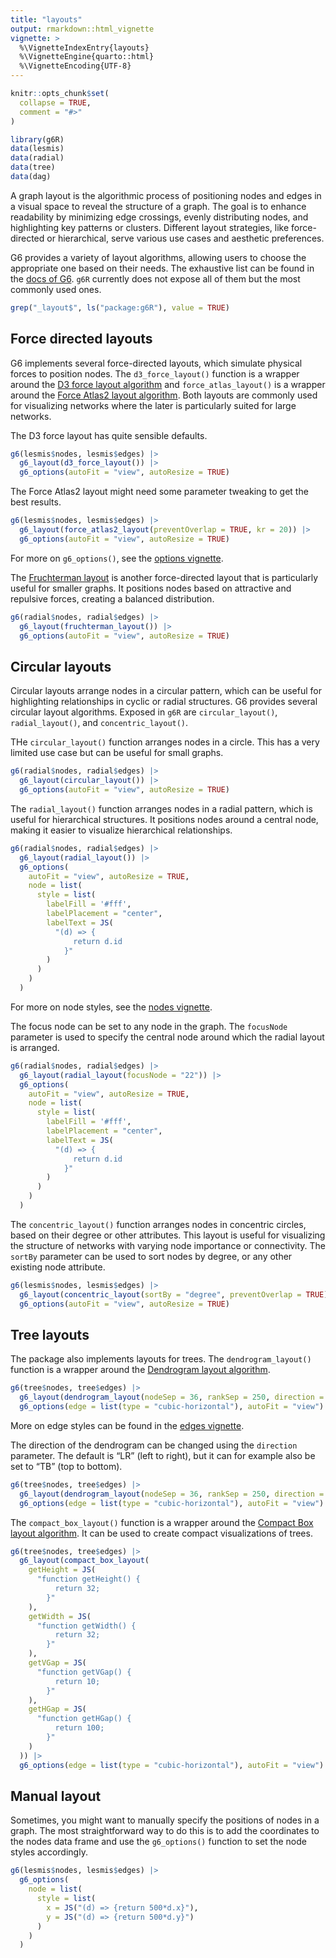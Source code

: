 ```yaml
---
title: "layouts"
output: rmarkdown::html_vignette
vignette: >
  %\VignetteIndexEntry{layouts}
  %\VignetteEngine{quarto::html}
  %\VignetteEncoding{UTF-8}
---
```


```r
knitr::opts_chunk$set(
  collapse = TRUE,
  comment = "#>"
)
```

```r
library(g6R)
data(lesmis)
data(radial)
data(tree)
data(dag)
```

A graph layout is the algorithmic process of positioning nodes and edges in a visual space to reveal the structure of a graph. The goal is to enhance readability by minimizing edge crossings, evenly distributing nodes, and highlighting key patterns or clusters. Different layout strategies, like force-directed or hierarchical, serve various use cases and aesthetic preferences.

G6 provides a variety of layout algorithms, allowing users to choose the appropriate one based on their needs. The exhaustive list can be found in the [docs of G6](https://g6.antv.antgroup.com/en/manual/layout/overview). `g6R` currently does not expose all of them but the most commonly used ones. 

```r
grep("_layout$", ls("package:g6R"), value = TRUE)
```

## Force directed layouts

G6 implements several force-directed layouts, which simulate physical forces to position nodes. The `d3_force_layout()` function is a wrapper around the [D3 force layout algorithm](g6.antv.antgroup.com/en/manual/layout/build-in/d3-force-layout) and `force_atlas_layout()` is a wrapper around the [Force Atlas2 layout algorithm](https://g6.antv.antgroup.com/en/manual/layout/build-in/force-atlas2-layout). Both layouts are commonly used for visualizing networks where the later is particularly suited for large networks.

The D3 force layout has quite sensible defaults.
```r
g6(lesmis$nodes, lesmis$edges) |>
  g6_layout(d3_force_layout()) |>
  g6_options(autoFit = "view", autoResize = TRUE)
```

The Force Atlas2 layout might need some parameter tweaking to get the best results. 
```r
g6(lesmis$nodes, lesmis$edges) |>
  g6_layout(force_atlas2_layout(preventOverlap = TRUE, kr = 20)) |>
  g6_options(autoFit = "view", autoResize = TRUE)

```

For more on `g6_options()`, see the [options vignette](options.qmd).

The [Fruchterman layout](https://g6.antv.antgroup.com/en/manual/layout/build-in/fruchterman-layout) is another force-directed layout that is particularly useful for smaller graphs. It positions nodes based on attractive and repulsive forces, creating a balanced distribution.

```r
g6(radial$nodes, radial$edges) |>
  g6_layout(fruchterman_layout()) |>
  g6_options(autoFit = "view", autoResize = TRUE)
```

## Circular layouts

Circular layouts arrange nodes in a circular pattern, which can be useful for highlighting relationships in cyclic or radial structures. G6 provides several circular layout algorithms. Exposed in `g6R` are `circular_layout()`, `radial_layout()`, and `concentric_layout()`.

THe `circular_layout()` function arranges nodes in a circle. This has a very limited use case but can be useful for small graphs.

```r
g6(radial$nodes, radial$edges) |>
  g6_layout(circular_layout()) |>
  g6_options(autoFit = "view", autoResize = TRUE)
```

The `radial_layout()` function arranges nodes in a radial pattern, which is useful for hierarchical structures. It positions nodes around a central node, making it easier to visualize hierarchical relationships.

```r
g6(radial$nodes, radial$edges) |>
  g6_layout(radial_layout()) |>
  g6_options(
    autoFit = "view", autoResize = TRUE,
    node = list(
      style = list(
        labelFill = '#fff',
        labelPlacement = "center",
        labelText = JS(
          "(d) => {
              return d.id
            }"
        )
      )
    )
  )
```

For more on node styles, see the [nodes vignette](nodes.qmd).

The focus node can be set to any node in the graph. The `focusNode` parameter is used to specify the central node around which the radial layout is arranged. 
```r
g6(radial$nodes, radial$edges) |>
  g6_layout(radial_layout(focusNode = "22")) |>
  g6_options(
    autoFit = "view", autoResize = TRUE,
    node = list(
      style = list(
        labelFill = '#fff',
        labelPlacement = "center",
        labelText = JS(
          "(d) => {
              return d.id
            }"
        )
      )
    )
  )
```

The `concentric_layout()` function arranges nodes in concentric circles, based on their degree or other attributes. This layout is useful for visualizing the structure of networks with varying node importance or connectivity.
The `sortBy` parameter can be used to sort nodes by degree, or any other existing node attribute.
```r
g6(lesmis$nodes, lesmis$edges) |>
  g6_layout(concentric_layout(sortBy = "degree", preventOverlap = TRUE)) |>
  g6_options(autoFit = "view", autoResize = TRUE)
```

## Tree layouts

The package also implements layouts for trees. The `dendrogram_layout()` function is a wrapper around the [Dendrogram layout algorithm](https://g6.antv.antgroup.com/en/manual/layout/build-in/dendrogram-layout).

```r
g6(tree$nodes, tree$edges) |>
  g6_layout(dendrogram_layout(nodeSep = 36, rankSep = 250, direction = "LR")) |>
  g6_options(edge = list(type = "cubic-horizontal"), autoFit = "view")
```

More on edge styles can be found in the [edges vignette](edges.qmd).

The direction of the dendrogram can be changed using the `direction` parameter. The default is "LR" (left to right), but it can for example also be set to "TB" (top to bottom).
```r
g6(tree$nodes, tree$edges) |>
  g6_layout(dendrogram_layout(nodeSep = 36, rankSep = 250, direction = "TB")) |>
  g6_options(edge = list(type = "cubic-horizontal"), autoFit = "view")
```

The `compact_box_layout()` function is a wrapper around the [Compact Box layout algorithm](https://g6.antv.antgroup.com/en/manual/layout/build-in/compact-box-layout). It can be used to create compact visualizations of trees.
```r
g6(tree$nodes, tree$edges) |>
  g6_layout(compact_box_layout(
    getHeight = JS(
      "function getHeight() {
          return 32;
        }"
    ),
    getWidth = JS(
      "function getWidth() {
          return 32;
        }"
    ),
    getVGap = JS(
      "function getVGap() {
          return 10;
        }"
    ),
    getHGap = JS(
      "function getHGap() {
          return 100;
        }"
    )
  )) |>
  g6_options(edge = list(type = "cubic-horizontal"), autoFit = "view")
```

## Manual layout

Sometimes, you might want to manually specify the positions of nodes in a graph. 
The most straightforward way to do this is to add the coordinates to the nodes data frame and use the `g6_options()` function to set the node styles accordingly.
```r
g6(lesmis$nodes, lesmis$edges) |>
  g6_options(
    node = list(
      style = list(
        x = JS("(d) => {return 500*d.x}"),
        y = JS("(d) => {return 500*d.y}")
      )
    )
  )
```
